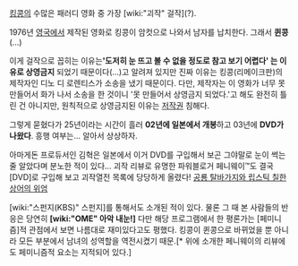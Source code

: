 [[킹콩]]의 수많은 패러디 영화 중 가장 [wiki:"괴작" 걸작](?).

1976년 [[영국]]에서 제작된 영화로 킹콩이 암컷으로 나와서 남자를 납치한다. 그래서 '''퀸콩'''(...) 

이게 걸작으로 꼽히는 이유는''' '도저히 눈 뜨고 볼 수 없을 정도로 참고 보기 어렵다' 는 이유로 상영금지''' 되었기 때문이다(...)고 알려져 있지만 진짜 이유는 킹콩(리메이크판)의 제작자인 디노 디 로렌티스가 소송을 냈기 때문이다. 다만, 제작자는 이 영화가 너무 못 만들어서 화가 나서 소송을 한 것이니 '못 만들어서 상영금지 되었다.'고 해도 완전히 틀린 건 아니지만, 원칙적으로 상영금지된 이유는 [[저작권]] 침해다.

그렇게 묻혔다가 25년이라는 시간이 흘러 '''02년에 일본에서 개봉'''하고 03년에 '''DVD가 나왔다'''. 흥행 여부는... 알아서 상상하자.

아마게돈 프로듀서인 김혁은 일본에서 이거 DVD를 구입해서 보곤 그야말로 눈이 썩는 줄 알았다며 분노한 적이 있다... 괴작 리뷰로 유명한 파워블로거 페니웨이™도 결국 [DVD]로 구입해 보고 괴작열전 목록에 당당하게 올렸다! [http://pennyway.net/528 공룡 탈바가지와 립스틱 칠한 상어의 위엄]

[wiki:"스펀지(KBS)" 스펀지]를 통해서도 소개된 적이 있다. 물론 그 때 본 사람들의 반응은 당연히 '''[wiki:"OME" 아악 내눈!]''' 다만 해당 프로그램에서 한 평론가는 [페미니즘]적 관점에서 보면 나름대로 재미있다고도 평했다. 킹콩이 퀸콩으로 바뀌었을 뿐 아니라 모든 부분에서 남녀의 성역할을 역전시켰기 때문.[* 위에 소개한 페니웨이의 리뷰에도 페미니즘적 요소는 지적되어 있다.]
